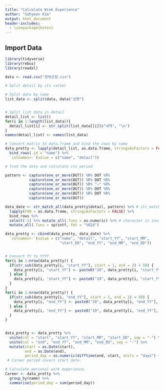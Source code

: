 ```yaml
---
title: "Calculate Wrok Experience"
author: "Sohyeon Kim"
output: html_document
header-includes:
  - \usepackage{kotex}
---
```



## Import Data
```r
library(tidyverse)
library(rebus)
library(readxl)
```

```r
data <- read.csv("경력산정.csv")
```



```r
# Split detail by its career

# Split data by name
list_data <- split(data, data$"성명") 


# Split list data in detail
detail_list <- list()
for(i in 1:length(list_data)){
  detail_list[i] <- str_split(list_data[[i]]$"내역", "\n")
}
names(detail_list) <- names(list_data)

# Convert matrix to data.frame and bind the rows by name
data_pretty <- lapply(detail_list, as.data.frame, stringsAsFactors = FALSE) %>% 
  bind_rows(.id = "name") %>%
  `colnames<-`(value = c("name", "detail"))

```


```r
# find the date and calculate its period 

pattern <- capture(one_or_more(DGT)) %R% DOT %R% 
           capture(one_or_more(DGT)) %R% DOT %R%
           capture(one_or_more(DGT)) %R% "~" %R%
           capture(one_or_more(DGT)) %R% DOT %R% 
           capture(one_or_more(DGT)) %R% DOT %R%
           capture(one_or_more(DGT))

data_date <- str_match_all(data_pretty$detail, pattern) %>% # str_match handles character string.
  lapply(FUN = as.data.frame, stringsAsFactors = FALSE) %>% 
  bind_rows %>%
  select(-1) %>% mutate_all(.funs = as.numeric) %>% # character is invalid to format "%02d"
  mutate_all(.funs = sprintf, fmt = "%02d") 

data_pretty <- cbind(data_pretty, data_date) %>%
  `colnames<-`(value = c("name", "detail", "start_YY", "start_MM",
                         "start_DD", "end_YY", "end_MM", "end_DD"))


# Convert YY to YYYY
for(i in 1:nrow(data_pretty)) {
  if(str_sub(data_pretty[i, "start_YY"], start = 1, end = 2) < 50) {
    data_pretty[i, "start_YY"] <- paste0("20", data_pretty[i, "start_YY"], collapse = "")
  } else {
    data_pretty[i, "start_YY"] <- paste0("19", data_pretty[i, "start_YY"], collapse = "")
  }
}
for(i in 1:nrow(data_pretty)) {
  if(str_sub(data_pretty[i, "end_YY"], start = 1, end = 2) < 50) {
    data_pretty[i, "end_YY"] <- paste0("20", data_pretty[i, "end_YY"], collapse = "")
  } else {
    data_pretty[i, "end_YY"] <- paste0("19", data_pretty[i, "end_YY"], collapse = "")
  }
}


data_pretty <- data_pretty %>%
  unite(col = "start", "start_YY", "start_MM", "start_DD", sep = "-") %>%
  unite(col = "end", "end_YY", "end_MM", "end_DD", sep = "-") %>%
  mutate(start = as.Date(start), 
         end = as.Date(end), 
         period_day = as.numeric(difftime(end, start, units = "days") + 1)) 
 # Career period covers start date.
```


```r
# Calculate personal work experience.
Career <- data_pretty %>%
  group_by(name) %>%
  summarise(period_day = sum(period_day)) 
```














